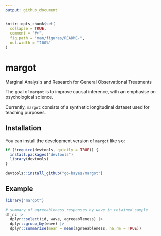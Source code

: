 ```yaml
---
output: github_document
---
```


<!-- README.md is generated from README.Rmd. Please edit that file -->

```r
knitr::opts_chunk$set(
  collapse = TRUE,
  comment = "#>",
  fig.path = "man/figures/README-",
  out.width = "100%"
)
```

# margot
Marginal Analysis and Research for General Observational Treatments

<!-- badges: start -->
<!-- badges: end -->

The goal of `margot` is to improve causal inference, with an emphasise on psychological science.

<!-- badges: start -->
<!-- badges: end -->


Currently, `margot` consists of a synthetic longitudinal dataset used for teaching purposes.

## Installation

You can install the development version of `margot` like so:

```r
if (!require(devtools, quietly = TRUE)) {
  install.packages("devtools")
  library(devtools)
}

devtools::install_github("go-bayes/margot")
```

## Example

```r
library("margot")

# summary of agreeableness responses by wave in retained sample
df_nz |> 
  dplyr::select(id, wave, agreeableness) |> 
  dplyr::group_by(wave) |> 
  dplyr::summarise(mean = mean(agreeableness, na.rm = TRUE))
```
